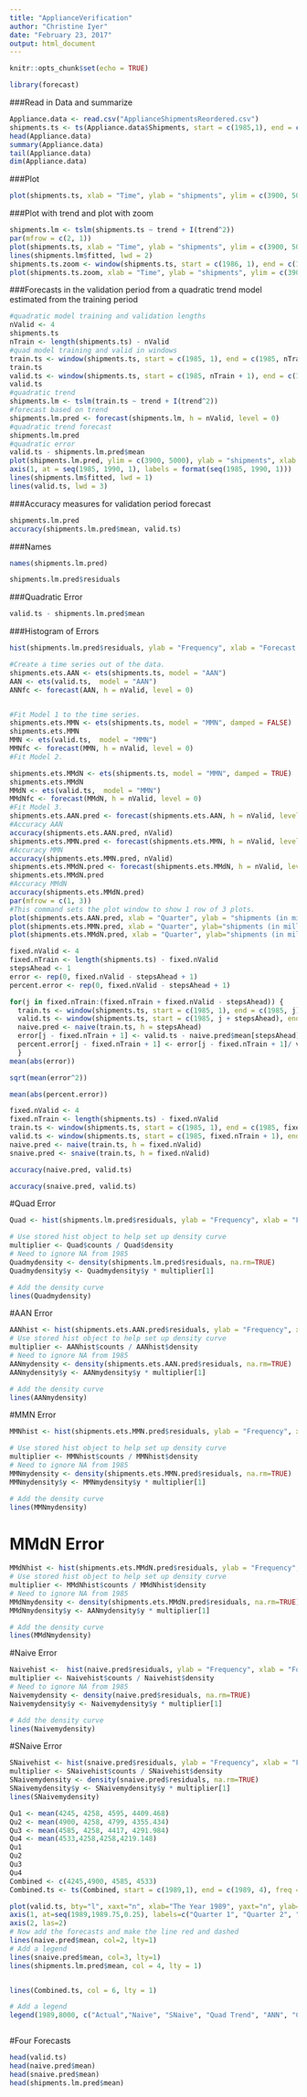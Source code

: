 ```yaml
---
title: "ApplianceVerification"
author: "Christine Iyer"
date: "February 23, 2017"
output: html_document
---
```


```r
knitr::opts_chunk$set(echo = TRUE)
```

```r
library(forecast)
```

###Read in Data and summarize
```r
Appliance.data <- read.csv("ApplianceShipmentsReordered.csv") 
shipments.ts <- ts(Appliance.data$Shipments, start = c(1985,1), end = c(1989, 4), freq = 4) 
head(Appliance.data)
summary(Appliance.data)
tail(Appliance.data)
dim(Appliance.data)
```

###Plot
```r
plot(shipments.ts, xlab = "Time", ylab = "shipments", ylim = c(3900, 5000), bty = "l")
```

###Plot with trend and plot with zoom
```r
shipments.lm <- tslm(shipments.ts ~ trend + I(trend^2)) 
par(mfrow = c(2, 1)) 
plot(shipments.ts, xlab = "Time", ylab = "shipments", ylim = c(3900, 5000), bty = "l") 
lines(shipments.lm$fitted, lwd = 2) 
shipments.ts.zoom <- window(shipments.ts, start = c(1986, 1), end = c(1988, 4)) 
plot(shipments.ts.zoom, xlab = "Time", ylab = "shipments", ylim = c(3900, 5000), bty = "l")
```


###Forecasts in the validation period from a quadratic trend model estimated from the training period

```r
#quadratic model training and validation lengths
nValid <- 4 
shipments.ts
nTrain <- length(shipments.ts) - nValid
#quad model training and valid in windows
train.ts <- window(shipments.ts, start = c(1985, 1), end = c(1985, nTrain))
train.ts
valid.ts <- window(shipments.ts, start = c(1985, nTrain + 1), end = c(1985, nTrain + nValid))
valid.ts
#quadratic trend
shipments.lm <- tslm(train.ts ~ trend + I(trend^2))
#forecast based on trend
shipments.lm.pred <- forecast(shipments.lm, h = nValid, level = 0)
#quadratic trend forecast
shipments.lm.pred
#quadratic error
valid.ts - shipments.lm.pred$mean
plot(shipments.lm.pred, ylim = c(3900, 5000), ylab = "shipments", xlab = "Time", bty = "l", xaxt = "n", xlim = c(1985,1990.25), main ="", flty = 3)
axis(1, at = seq(1985, 1990, 1), labels = format(seq(1985, 1990, 1)))
lines(shipments.lm$fitted, lwd = 1)
lines(valid.ts, lwd = 3)

```

###Accuracy measures for validation period forecast
```r
shipments.lm.pred
accuracy(shipments.lm.pred$mean, valid.ts)
```

###Names
```r
names(shipments.lm.pred) 
```

```r
shipments.lm.pred$residuals
```

###Quadratic Error
```r
valid.ts - shipments.lm.pred$mean
```

###Histogram of Errors
```r
hist(shipments.lm.pred$residuals, ylab = "Frequency", xlab = "Forecast Error", bty = "l", main ="")
```



```r
#Create a time series out of the data. 
shipments.ets.AAN <- ets(shipments.ts, model = "AAN")
AAN <- ets(valid.ts,  model = "AAN")
ANNfc <- forecast(AAN, h = nValid, level = 0)  


#Fit Model 1 to the time series.
shipments.ets.MMN <- ets(shipments.ts, model = "MMN", damped = FALSE)
shipments.ets.MMN
MMN <- ets(valid.ts,  model = "MMN")
MMNfc <- forecast(MMN, h = nValid, level = 0)
#Fit Model 2. 

shipments.ets.MMdN <- ets(shipments.ts, model = "MMN", damped = TRUE)
shipments.ets.MMdN
MMdN <- ets(valid.ts,  model = "MMN")
MMdNfc <- forecast(MMdN, h = nValid, level = 0)
#Fit Model 3. 
shipments.ets.AAN.pred <- forecast(shipments.ets.AAN, h = nValid, level = c(0.2, 0.4, 0.6, 0.8)) 
#Accuracy AAN
accuracy(shipments.ets.AAN.pred, nValid)
shipments.ets.MMN.pred <- forecast(shipments.ets.MMN, h = nValid, level = c(0.2, 0.4, 0.6, 0.8)) 
#Accuracy MMN
accuracy(shipments.ets.MMN.pred, nValid)
shipments.ets.MMdN.pred <- forecast(shipments.ets.MMdN, h = nValid, level = c(0.2, 0.4, 0.6, 0.8)) 
shipments.ets.MMdN.pred
#Accuracy MMdN
accuracy(shipments.ets.MMdN.pred)
par(mfrow = c(1, 3)) 
#This command sets the plot window to show 1 row of 3 plots.
plot(shipments.ets.AAN.pred, xlab = "Quarter", ylab = "shipments (in millions)", ylim = c(3900, 5000)) 
plot(shipments.ets.MMN.pred, xlab = "Quarter", ylab="shipments (in millions)", ylim = c(3900, 5000)) 
plot(shipments.ets.MMdN.pred, xlab = "Quarter", ylab="shipments (in millions)", ylim = c(3900, 5000))
```


```r
fixed.nValid <- 4 
fixed.nTrain <- length(shipments.ts) - fixed.nValid 
stepsAhead <- 1 
error <- rep(0, fixed.nValid - stepsAhead + 1) 
percent.error <- rep(0, fixed.nValid - stepsAhead + 1) 

for(j in fixed.nTrain:(fixed.nTrain + fixed.nValid - stepsAhead)) { 
  train.ts <- window(shipments.ts, start = c(1985, 1), end = c(1985, j)) 
  valid.ts <- window(shipments.ts, start = c(1985, j + stepsAhead), end = c(1985, j + stepsAhead)) 
  naive.pred <- naive(train.ts, h = stepsAhead) 
  error[j - fixed.nTrain + 1] <- valid.ts - naive.pred$mean[stepsAhead] 
  percent.error[j - fixed.nTrain + 1] <- error[j - fixed.nTrain + 1]/ valid.ts 
  } 
mean(abs(error)) 
```

```r
sqrt(mean(error^2))
```

```r
mean(abs(percent.error))
```

```r
fixed.nValid <- 4 
fixed.nTrain <- length(shipments.ts) - fixed.nValid 
train.ts <- window(shipments.ts, start = c(1985, 1), end = c(1985, fixed.nTrain)) 
valid.ts <- window(shipments.ts, start = c(1985, fixed.nTrain + 1), end = c(1985, fixed.nTrain + fixed.nValid)) 
naive.pred <- naive(train.ts, h = fixed.nValid)
snaive.pred <- snaive(train.ts, h = fixed.nValid) 
```

```r
accuracy(naive.pred, valid.ts)
```

```r
accuracy(snaive.pred, valid.ts)
```


#Quad Error
```r
Quad <- hist(shipments.lm.pred$residuals, ylab = "Frequency", xlab = "Forecast Error", bty = "l", main ="", ylim = c(0,8))

# Use stored hist object to help set up density curve
multiplier <- Quad$counts / Quad$density
# Need to ignore NA from 1985
Quadmydensity <- density(shipments.lm.pred$residuals, na.rm=TRUE)
Quadmydensity$y <- Quadmydensity$y * multiplier[1]

# Add the density curve
lines(Quadmydensity)
```

#AAN Error
```r
AANhist <- hist(shipments.ets.AAN.pred$residuals, ylab = "Frequency", xlab = "Forecast Error", bty = "l", main ="")
# Use stored hist object to help set up density curve
multiplier <- AANhist$counts / AANhist$density
# Need to ignore NA from 1985
AANmydensity <- density(shipments.ets.AAN.pred$residuals, na.rm=TRUE)
AANmydensity$y <- AANmydensity$y * multiplier[1]

# Add the density curve
lines(AANmydensity)


```

#MMN Error 
```r
MMNhist <- hist(shipments.ets.MMN.pred$residuals, ylab = "Frequency", xlab = "Forecast Error", bty = "l", main ="")

# Use stored hist object to help set up density curve
multiplier <- MMNhist$counts / MMNhist$density
# Need to ignore NA from 1985
MMNmydensity <- density(shipments.ets.MMN.pred$residuals, na.rm=TRUE)
MMNmydensity$y <- MMNmydensity$y * multiplier[1]

# Add the density curve
lines(MMNmydensity)

```

# MMdN Error 
```r
MMdNhist <- hist(shipments.ets.MMdN.pred$residuals, ylab = "Frequency", xlab = "Forecast Error", bty = "l", main ="")
# Use stored hist object to help set up density curve
multiplier <- MMdNhist$counts / MMdNhist$density
# Need to ignore NA from 1985
MMdNmydensity <- density(shipments.ets.MMdN.pred$residuals, na.rm=TRUE)
MMdNmydensity$y <- AANmydensity$y * multiplier[1]

# Add the density curve
lines(MMdNmydensity)

```

#Naive Error
```r
Naivehist <-  hist(naive.pred$residuals, ylab = "Frequency", xlab = "Forecast Error", bty = "l", main ="")
multiplier <- Naivehist$counts / Naivehist$density
# Need to ignore NA from 1985
Naivemydensity <- density(naive.pred$residuals, na.rm=TRUE)
Naivemydensity$y <- Naivemydensity$y * multiplier[1]

# Add the density curve
lines(Naivemydensity)
```

#SNaive Error
```r
SNaivehist <- hist(snaive.pred$residuals, ylab = "Frequency", xlab = "Forecast Error", bty = "l", main ="")
multiplier <- SNaivehist$counts / SNaivehist$density
SNaivemydensity <- density(snaive.pred$residuals, na.rm=TRUE)
SNaivemydensity$y <- SNaivemydensity$y * multiplier[1]
lines(SNaivemydensity)
```


```r
Qu1 <- mean(4245, 4258, 4595, 4409.468)
Qu2 <- mean(4900, 4258, 4799, 4355.434)
Qu3 <- mean(4585, 4258, 4417, 4291.984)
Qu4 <- mean(4533,4258,4258,4219.148)
Qu1
Qu2
Qu3
Qu4
Combined <- c(4245,4900, 4585, 4533)
Combined.ts <- ts(Combined, start = c(1989,1), end = c(1989, 4), freq = 4)
```


```r
plot(valid.ts, bty="l", xaxt="n", xlab="The Year 1989", yaxt="n", ylab="Shipments", ylim = c(4000, 8000), lwd = 2)
axis(1, at=seq(1989,1989.75,0.25), labels=c("Quarter 1", "Quarter 2", "Quarter 3", "Quarter 4"))
axis(2, las=2)
# Now add the forecasts and make the line red and dashed
lines(naive.pred$mean, col=2, lty=1)
# Add a legend
lines(snaive.pred$mean, col=3, lty=1)
lines(shipments.lm.pred$mean, col = 4, lty = 1)


lines(Combined.ts, col = 6, lty = 1)

# Add a legend
legend(1989,8000, c("Actual","Naive", "SNaive", "Quad Trend", "ANN", "Combined"), col=1:6, lty=1:5)



```

#Four Forecasts
```r
head(valid.ts)
head(naive.pred$mean)
head(snaive.pred$mean)
head(shipments.lm.pred$mean)

```









